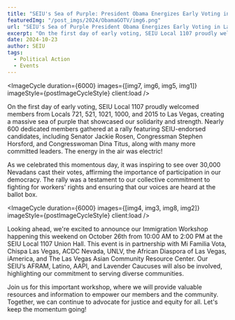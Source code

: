 ---
title: "SEIU's Sea of Purple: President Obama Energizes Early Voting in Las Vegas"
featuredImg: "/post_imgs/2024/ObamaGOTV/img6.png"
url: "SEIU's Sea of Purple President Obama Energizes Early Voting in Las Vegas"
excerpt: "On the first day of early voting, SEIU Local 1107 proudly welcomed members from Locals 721, 521, 1021, 1000, and 2015 to Las Vegas, creating a massive sea of purple that showcased our solidarity and strength."
date: 2024-10-23
author: SEIU
tags:
  - Political Action
  - Events
---




<ImageCycle duration={6000} images={[img7, img6, img5, img1]} imageStyle={postImageCycleStyle} client:load />

On the first day of early voting, SEIU Local 1107 proudly welcomed members from Locals 721, 521, 1021, 1000, and 2015 to Las Vegas, creating a massive sea of purple that showcased our solidarity and strength. Nearly 600 dedicated members gathered at a rally featuring SEIU-endorsed candidates, including Senator Jackie Rosen, Congressman Stephen Horsford, and Congresswoman Dina Titus, along with many more committed leaders. The energy in the air was electric!

As we celebrated this momentous day, it was inspiring to see over 30,000 Nevadans cast their votes, affirming the importance of participation in our democracy. The rally was a testament to our collective commitment to fighting for workers' rights and ensuring that our voices are heard at the ballot box.

<ImageCycle duration={6000} images={[img4, img3, img8, img2]} imageStyle={postImageCycleStyle} client:load />

Looking ahead, we're excited to announce our Immigration Workshop happening this weekend on October 26th from 10:00 AM to 2:00 PM at the SEIU Local 1107 Union Hall. This event is in partnership with Mi Familia Vota, Chispa Las Vegas, ACDC Nevada, UNLV, the African Diaspora of Las Vegas, iAmerica, and The Las Vegas Asian Community Resource Center. Our SEIU’s AFRAM, Latino, AAPI, and Lavender Caucuses will also be involved, highlighting our commitment to serving diverse communities.

Join us for this important workshop, where we will provide valuable resources and information to empower our members and the community. Together, we can continue to advocate for justice and equity for all. Let's keep the momentum going!
